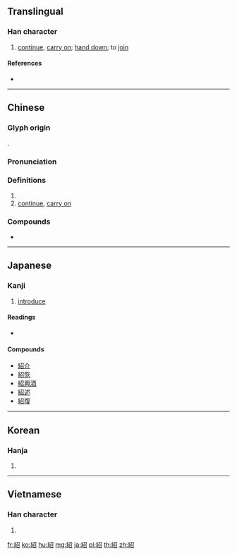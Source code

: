 {{character info/new}}
{{also|绍}}
==Translingual==

===Han character===
{{Han char|rn=120|rad=糸|as=05|sn=11|four=27962|canj=VFSHR}}

# [[continue]], [[carry on]]; [[hand down]]; to [[join]]

====References====
* {{Han ref|kx=0920.160|dkj=27361|dj=1352.130|hdz=53388.010|uh=7D39|ud=32057|bh=B2D0|bd=45776}}

----

==Chinese==
{{zh-forms|s=绍}}

===Glyph origin===
{{Han etym}}
{{Han compound|ls=psc|糸|c1=s|召|c2=p}}.

===Pronunciation===
{{zh-pron
|m=shào
|c=siu6
|h=
|md=
|mn=siāu
|w=
|mc=y
|oc=y
|cat=n
}}

===Definitions===
{{zh-hanzi}}

# {{surname|lang=zh}}
# [[continue]], [[carry on]]

===Compounds===
* {{zh-l|介紹}}

----

==Japanese==

===Kanji===
{{ja-kanji|rs=糸05|grade=7}}

# [[introduce]]

====Readings====
* {{ja-readings|on=[[しょう]] (shō), [[じょう]] (jō)|kun=[[つぐ]] (tsugu)}}

====Compounds====
* [[紹介]]
* [[紹恢]]
* [[紹興酒]]
* [[紹述]]
* [[紹復]]

----

==Korean==

===Hanja===
{{ko-hanja|hangeul=[[소]]|eumhun=|rv=so|mr=so|y=so}}

# {{defn|lang=ko|sort=糸05}}

----

==Vietnamese==

===Han character===
{{vi-hantu|[[thiệu]], [[chão]]|rs=糸05}}

# {{defn|lang=vi|sort=糸05}}

[[fr:紹]]
[[ko:紹]]
[[hu:紹]]
[[mg:紹]]
[[ja:紹]]
[[pl:紹]]
[[th:紹]]
[[zh:紹]]
